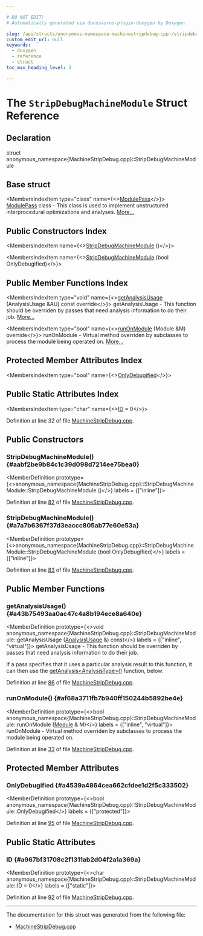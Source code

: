 ```yaml
---

# DO NOT EDIT!
# Automatically generated via docusaurus-plugin-doxygen by Doxygen.

slug: /api/structs/anonymous-namespace-machinestripdebug-cpp-/stripdebugmachinemodule
custom_edit_url: null
keywords:
  - doxygen
  - reference
  - struct
toc_max_heading_level: 3

---
```





# The `StripDebugMachineModule` Struct Reference

<DoxygenPage pluginConfig={pluginConfig}>



## Declaration

<CodeBlock>struct anonymous_namespace{MachineStripDebug.cpp}::StripDebugMachineModule</CodeBlock>

## Base struct

<MembersIndex>

<MembersIndexItem
  type="class"
  name={<><a href="/docs/api/classes/llvm/modulepass">ModulePass</a></>}>
<a href="/docs/api/classes/llvm/modulepass">ModulePass</a> class - This class is used to implement unstructured interprocedural optimizations and analyses. <a href="/docs/api/classes/llvm/modulepass/#details">More...</a>
</MembersIndexItem>

</MembersIndex>

## Public Constructors Index

<MembersIndex>

<MembersIndexItem
  name={<><a href="#aabf2be9b84c1c39d098d7214ee75bea0">StripDebugMachineModule</a> ()</>}>
</MembersIndexItem>

<MembersIndexItem
  name={<><a href="#a7a7b6367f37d3eaccc805ab77e60e53a">StripDebugMachineModule</a> (bool OnlyDebugified)</>}>
</MembersIndexItem>

</MembersIndex>

## Public Member Functions Index

<MembersIndex>

<MembersIndexItem
  type="void"
  name={<><a href="#a43b75493aa0ac47c4a8b194ece8a640e">getAnalysisUsage</a> (AnalysisUsage &amp;AU) const override</>}>
getAnalysisUsage - This function should be overriden by passes that need analysis information to do their job. <a href="#a43b75493aa0ac47c4a8b194ece8a640e">More...</a>
</MembersIndexItem>

<MembersIndexItem
  type="bool"
  name={<><a href="#af68a3711fb7b940ff150244b5892be4e">runOnModule</a> (Module &amp;M) override</>}>
runOnModule - Virtual method overriden by subclasses to process the module being operated on. <a href="#af68a3711fb7b940ff150244b5892be4e">More...</a>
</MembersIndexItem>

</MembersIndex>

## Protected Member Attributes Index

<MembersIndex>

<MembersIndexItem
  type="bool"
  name={<><a href="#a4539a4864cea662cfdee1d2f5c333502">OnlyDebugified</a></>}>
</MembersIndexItem>

</MembersIndex>

## Public Static Attributes Index

<MembersIndex>

<MembersIndexItem
  type="char"
  name={<><a href="#a967bf31708c2f1311ab2d04f2a1a369a">ID</a> = 0</>}>
</MembersIndexItem>

</MembersIndex>


Definition at line 32 of file <a href="/docs/api/files/lib/lib/codegen/machinestripdebug-cpp">MachineStripDebug.cpp</a>.

<SectionDefinition>

## Public Constructors

### StripDebugMachineModule() {#aabf2be9b84c1c39d098d7214ee75bea0}

<MemberDefinition
  prototype={<>anonymous&#95;namespace&#123;MachineStripDebug.cpp&#125;::StripDebugMachineModule::StripDebugMachineModule ()</>}
  labels = {["inline"]}>

Definition at line <a href="/docs/api/files/lib/lib/codegen/machinestripdebug-cpp/#l00082">82</a> of file <a href="/docs/api/files/lib/lib/codegen/machinestripdebug-cpp">MachineStripDebug.cpp</a>.
</MemberDefinition>

### StripDebugMachineModule() {#a7a7b6367f37d3eaccc805ab77e60e53a}

<MemberDefinition
  prototype={<>anonymous&#95;namespace&#123;MachineStripDebug.cpp&#125;::StripDebugMachineModule::StripDebugMachineModule (bool OnlyDebugified)</>}
  labels = {["inline"]}>

Definition at line <a href="/docs/api/files/lib/lib/codegen/machinestripdebug-cpp/#l00083">83</a> of file <a href="/docs/api/files/lib/lib/codegen/machinestripdebug-cpp">MachineStripDebug.cpp</a>.
</MemberDefinition>

</SectionDefinition>

<SectionDefinition>

## Public Member Functions

### getAnalysisUsage() {#a43b75493aa0ac47c4a8b194ece8a640e}

<MemberDefinition
  prototype={<>void anonymous&#95;namespace&#123;MachineStripDebug.cpp&#125;::StripDebugMachineModule::getAnalysisUsage (<a href="/docs/api/classes/llvm/analysisusage">AnalysisUsage</a> &amp;) const</>}
  labels = {["inline", "virtual"]}>
getAnalysisUsage - This function should be overriden by passes that need analysis information to do their job.

If a pass specifies that it uses a particular analysis result to this function, it can then use the <a href="/docs/api/classes/llvm/pass/#a4863e5e463fb79955269fbf7fbf52b80">getAnalysis&lt;AnalysisType&gt;()</a> function, below.

Definition at line <a href="/docs/api/files/lib/lib/codegen/machinestripdebug-cpp/#l00086">86</a> of file <a href="/docs/api/files/lib/lib/codegen/machinestripdebug-cpp">MachineStripDebug.cpp</a>.
</MemberDefinition>

### runOnModule() {#af68a3711fb7b940ff150244b5892be4e}

<MemberDefinition
  prototype={<>bool anonymous&#95;namespace&#123;MachineStripDebug.cpp&#125;::StripDebugMachineModule::runOnModule (<a href="/docs/api/classes/llvm/module">Module</a> &amp; M)</>}
  labels = {["inline", "virtual"]}>
runOnModule - Virtual method overriden by subclasses to process the module being operated on.

Definition at line <a href="/docs/api/files/lib/lib/codegen/machinestripdebug-cpp/#l00033">33</a> of file <a href="/docs/api/files/lib/lib/codegen/machinestripdebug-cpp">MachineStripDebug.cpp</a>.
</MemberDefinition>

</SectionDefinition>

<SectionDefinition>

## Protected Member Attributes

### OnlyDebugified {#a4539a4864cea662cfdee1d2f5c333502}

<MemberDefinition
  prototype={<>bool anonymous&#95;namespace&#123;MachineStripDebug.cpp&#125;::StripDebugMachineModule::OnlyDebugified</>}
  labels = {["protected"]}>

Definition at line <a href="/docs/api/files/lib/lib/codegen/machinestripdebug-cpp/#l00095">95</a> of file <a href="/docs/api/files/lib/lib/codegen/machinestripdebug-cpp">MachineStripDebug.cpp</a>.
</MemberDefinition>

</SectionDefinition>

<SectionDefinition>

## Public Static Attributes

### ID {#a967bf31708c2f1311ab2d04f2a1a369a}

<MemberDefinition
  prototype={<>char anonymous&#95;namespace&#123;MachineStripDebug.cpp&#125;::StripDebugMachineModule::ID = 0</>}
  labels = {["static"]}>

Definition at line <a href="/docs/api/files/lib/lib/codegen/machinestripdebug-cpp/#l00092">92</a> of file <a href="/docs/api/files/lib/lib/codegen/machinestripdebug-cpp">MachineStripDebug.cpp</a>.
</MemberDefinition>

</SectionDefinition>

<hr/>

The documentation for this struct was generated from the following file:

<ul>
<li><a href="/docs/api/files/lib/lib/codegen/machinestripdebug-cpp">MachineStripDebug.cpp</a></li>
</ul>

</DoxygenPage>
